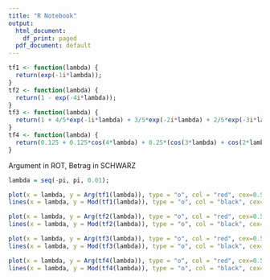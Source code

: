 ```yaml
---
title: "R Notebook"
output:
  html_document:
    df_print: paged
  pdf_document: default
---
```


```r
tf1 <- function(lambda) {
  return(exp(-1i*lambda));
}
tf2 <- function(lambda) {
  return(1 - exp(-4i*lambda));
}
tf3 <- function(lambda) {
  return(1 + 4/5*exp(-1i*lambda) + 3/5*exp(-2i*lambda) + 2/5*exp(-3i*lambda) + 1/5*exp(-4i*lambda));
}
tf4 <- function(lambda) {
  return(0.125 + 0.125*cos(4*lambda) + 0.25*(cos(3*lambda) + cos(2*lambda) + cos(lambda)));
}
```

Argument in ROT, Betrag in SCHWARZ
```r
lambda = seq(-pi, pi, 0.01);

plot(x = lambda, y = Arg(tf1(lambda)), type = "o", col = "red", cex=0.5, ylim=c(-pi,+pi))
lines(x = lambda, y = Mod(tf1(lambda)), type = "o", col = "black", cex=0.5)

plot(x = lambda, y = Arg(tf2(lambda)), type = "o", col = "red", cex=0.5, ylim=c(-pi,+pi))
lines(x = lambda, y = Mod(tf2(lambda)), type = "o", col = "black", cex=0.5)

plot(x = lambda, y = Arg(tf3(lambda)), type = "o", col = "red", cex=0.5, ylim=c(-pi,+pi))
lines(x = lambda, y = Mod(tf3(lambda)), type = "o", col = "black", cex=0.5)

plot(x = lambda, y = Arg(tf4(lambda)), type = "o", col = "red", cex=0.5, ylim=c(-pi,+pi))
lines(x = lambda, y = Mod(tf4(lambda)), type = "o", col = "black", cex=0.5)
```


